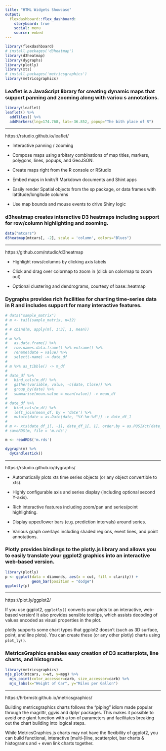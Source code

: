 ```yaml
---
title: "HTML Widgets Showcase"
output: 
  flexdashboard::flex_dashboard:
    storyboard: true
    social: menu
    source: embed
---
```


```r
library(flexdashboard)
# install.packages('d3heatmap')
library(d3heatmap)
library(dygraphs)
library(plotly)
library(xts)
# install.packages('metricsgraphics')
library(metricsgraphics)
```


### Leaflet is a JavaScript library for creating dynamic maps that support panning and zooming along with variou s annotations.

```r
library(leaflet)
leaflet() %>%
  addTiles() %>%
  addMarkers(lng=174.768, lat=-36.852, popup="The bith place of R")
```

***

https://rstudio.github.io/leaflet/

- Interactive panning / zooming

- Compose maps using arbitary combinations of map titles, markers, polygons, lines, popups, and GeoJSON.

- Create maps right from the R console or RStudio

- Embed maps in knitr/R Markdown documents and Shint apps

- Easily render Spatial objects from the sp package, or data frames with lattitude/longitude columns

- Use map bounds and mouse events to drive Shiny logic

### d3heatmap creates interactive D3 heatmaps including support for row/column highlighting and zooming.

```r
data("mtcars")
d3heatmap(mtcars[, -2], scale = 'column', colors="Blues")
```

*** 

https://github.com/rstudio/d3heatmap

- Highlight rows/columns by clicking axis labels

- Click and drag over colormap to zoom in (click on colormap to zoom out)

- Optional clustering and dendrograms, courtesy of base::heatmap

### Dygraphs provides rich facilities for charting time-series data in R and includes support for many interactive features.


```r
# data("sample_matrix")
# m <- tail(sample_matrix, n=32)
# 
# # cbind(m, apply(m[, 1:3], 1, mean))
# 
# m %>%
#   as.data.frame() %>%
#   row.names.data.frame() %>% enframe() %>%
#   rename(date = value) %>%
#   select(-name) -> date_df
# 
# m %>% as_tibble() -> m_df
# 
# date_df %>%
#   bind_cols(m_df) %>%
#   gather(variable, value, -c(date, Close)) %>%
#   group_by(date) %>%
#   summarise(mean.value = mean(value)) -> mean_df
# 
# date_df %>%
#   bind_cols(m_df) %>%
#   left_join(mean_df, by = 'date') %>%
#   mutate(date = as.Date(date, "%Y-%m-%d")) -> date_df_1
# 
# m <- xts(date_df_1[, -1], date_df_1[, 1], order.by = as.POSIXct(date_df_1$date))
# saveRDS(m, file = 'm.rds')

m <- readRDS('m.rds')

dygraph(m) %>%
  dyCandlestick()
```

***

https://rstudio.github.io/dygraphs/

- Automatically plots xts time series objects (or any object convertible to xts).

- Highly configurable axis and series display (including optional second Y-axis).

- Rich interactive features including zoom/pan and series/point highlighting.

- Display upper/lower bars (e.g. prediction intervals) around series.
- Various graph overlays including shaded regions, event lines, and point annotations.


### Plotly provides bindings to the plotly.js library and allows you to easily translate your ggplot2 graphics into an interactive web-based version.

```r
library(plotly)
p <- ggplot(data = diamonds, aes(x = cut, fill = clarity)) +
            geom_bar(position = "dodge")
ggplotly(p)
```

***

https://plot.ly/ggplot2/

If you use ggplot2, `ggplotly()` converts your plots to an interactive, web-based version! It also provides sensible tooltips, which assists decoding of values encoded as visual properties in the plot.

plotly supports some chart types that ggplot2 doesn't (such as 3D surface, point, and line plots). You can create these (or any other plotly) charts using `plot_ly()`.

### MetricsGraphics enables easy creation of D3 scatterplots, line charts, and histograms.

```r
library(metricsgraphics)
mjs_plot(mtcars, x=wt, y=mpg) %>%
  mjs_point(color_accessor=carb, size_accessor=carb) %>%
  mjs_labs(x="Weight of Car", y="Miles per Gallon")
```

***

https://hrbrmstr.github.io/metricsgraphics/

Building metricsgraphics charts follows the “piping” idiom made popular through the magrittr, ggvis and dplyr packages. This makes it possible to avoid one giant function with a ton of parameters and facilitates breaking out the chart building into logical steps. 

While MetricsGraphics.js charts may not have the flexibility of ggplot2, you can build functional, interactive [multi-]line, scatterplot, bar charts & histograms and + even link charts together.
